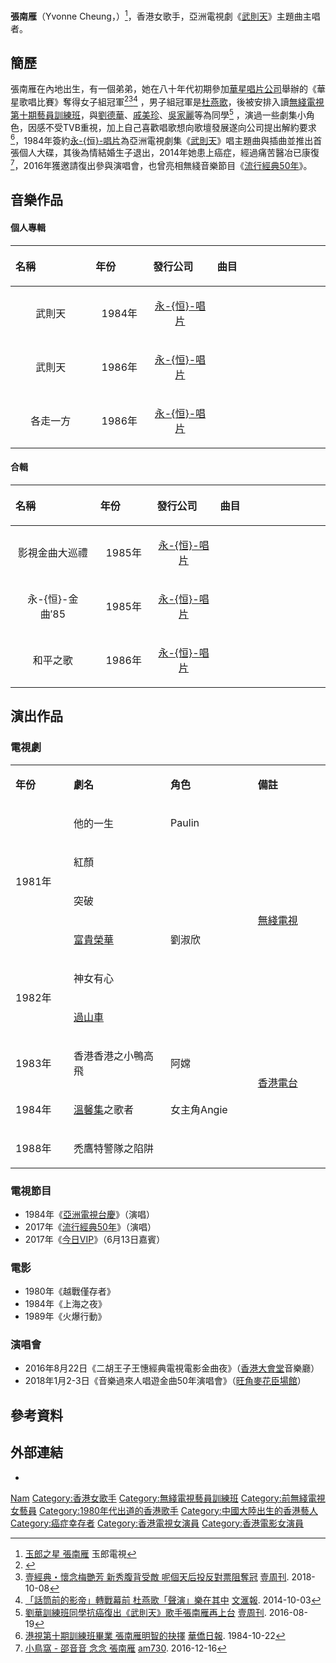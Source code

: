 {{藝人
|姓名 = 張南雁
|類型 = 女歌手
|圖片 = 
|圖片尺寸 = 
|圖片簡介 = 
|本名 = 
|外文名 = 
|外文 = 
|羅馬拼音 = 
|英文名 = Yvonne
|暱稱 = 
|其他藝名 = 
|國籍 = 
|民族 = 
|籍貫 = [[山東|山東]]
|出生日期 = {{birth_date_and _age|1961|6|28}}
|出生地點 = {{CHN}}
|職業 = 
|語言 = 
|教育程度 = 
|母校 = 
|宗教信仰 = 
|配偶 = 已婚
|兒女 = 胡倬康
|父母 = 
|親屬 = 
|音樂類型 = 
|演奏樂器 = 
|出道地點 = 
|出道日期 = 
|出道作 = 
|代表作 = 《[[武則天_(1984年電視劇)|武則天]]》主題曲
|著名角色 = 
|活躍年代 = 
|唱片公司 = [[永恒唱片|永-{恒}-唱片]]（1984-1986年）
|經紀公司 = [[無綫電視|無綫電視]]（1981年至1983年）<br />摘星演藝製作（2016年至今）
|網站 = 
|相關團體 = 
|IMDb = 5551969
|現任成員 = 
|過往成員 = 
|獎項 = 《華星歌唱比賽》女子組冠軍
}}
'''張南雁'''（Yvonne Cheung，{{bd|1961年|6月28日}}）<ref>[http://www.kfzimg.com/sw/kfzimg/1266/eb06cf0231523343_b.jpg 玉郎之星 張南雁] {{Wayback|url=http://www.kfzimg.com/sw/kfzimg/1266/eb06cf0231523343_b.jpg |date=20220528021331 }} 玉郎電視</ref>，香港女歌手，亞洲電視劇《[[武則天_(1984年電視劇)|武則天]]》主題曲主唱者。

==簡歷==
張南雁在內地出生，有一個弟弟，她在八十年代初期參加[[華星唱片公司|華星唱片公司]]舉辦的《華星歌唱比賽》奪得女子組冠軍<ref>{{Cite web |url=http://www.angelfire.com/pop2/anitamuinet/anitainterview/42.htm |title=梅艷芳星光初現 |access-date=2020-11-03 |archive-date=2019-07-28 |archive-url=https://web.archive.org/web/20190728093747/http://www.angelfire.com/pop2/anitamuinet/anitainterview/42.htm |dead-url=no }}</ref><ref>[https://hk.nextmgz.com/article/2_629688_0 壹經典・懷念梅艷芳 新秀腹背受敵 呢個天后投反對票阻奪冠] {{Wayback|url=https://hk.nextmgz.com/article/2_629688_0 |date=20200811011856 }} [[壹周刊|壹周刊]]. 2018-10-08</ref><ref>[http://paper.wenweipo.com/2014/10/03/EN1410030018.htm 「話筒前的影帝」轉戰幕前 杜燕歌「聲演」樂在其中] {{Wayback|url=http://paper.wenweipo.com/2014/10/03/EN1410030018.htm |date=20220528061548 }} [[文滙報|文滙報]]. 2014-10-03</ref>
，男子組冠軍是[[杜燕歌|杜燕歌]]，後被安排入讀[[無綫電視藝員訓練班|無綫電視第十期藝員訓練班]]，與[[劉德華|劉德華]]、[[戚美珍|戚美珍]]、[[吳家麗|吳家麗]]等為同學<ref>[https://hk.nextmgz.com/article/2_419694_0 劉華訓練班同學抗癌復出《武則天》歌手張南雁再上台] {{Wayback|url=https://hk.nextmgz.com/article/2_419694_0 |date=20220529010132 }} [[壹周刊|壹周刊]]. 2016-08-19</ref>
，演過一些劇集小角色，因感不受TVB重視，加上自己喜歡唱歌想向歌壇發展遂向公司提出解約要求<ref>[https://mmis.hkpl.gov.hk/coverpage/-/coverpage/view?_coverpage_WAR_mmisportalportlet_hsf=%E5%BC%B5%E5%8D%97%E9%9B%81&_coverpage_WAR_mmisportalportlet_actual_q=%28%20verbatim_dc.collection%3A%28%22Old%5C%20HK%5C%20Newspapers%22%29%20%29%20AND+%28%20%28%20allTermsMandatory%3A%28true%29%20OR+all_dc.title%3A%28%E5%BC%B5%E5%8D%97%E9%9B%81%29%20OR+all_dc.creator%3A%28%E5%BC%B5%E5%8D%97%E9%9B%81%29%20OR+all_dc.contributor%3A%28%E5%BC%B5%E5%8D%97%E9%9B%81%29%20OR+all_dc.subject%3A%28%E5%BC%B5%E5%8D%97%E9%9B%81%29%20OR+fulltext%3A%28%E5%BC%B5%E5%8D%97%E9%9B%81%29%20OR+all_dc.description%3A%28%E5%BC%B5%E5%8D%97%E9%9B%81%29%20%29%20%29&_coverpage_WAR_mmisportalportlet_sort_field=score&p_r_p_-1078056564_c=QF757YsWv58Sngm8Qm6Mn7NYA2gDMNMW&_coverpage_WAR_mmisportalportlet_o=2&_coverpage_WAR_mmisportalportlet_sort_order=desc 港視第十期訓練班畢業 張南雁明智的抉擇] [[華僑日報|華僑日報]]. 1984-10-22</ref>，1984年簽約[[永恒唱片|永-{恒}-唱片]]為亞洲電視劇集《[[武則天_(1984年電視劇)|武則天]]》唱主題曲與插曲並推出首張個人大碟，其後為情結婚生子退出，2014年她患上癌症，經過痛苦醫冶已康復<ref>[http://archive.am730.com.hk/column-326331 小鳥窩 - 邵音音 念念 張南雁] {{Wayback|url=http://archive.am730.com.hk/column-326331 |date=20210707124115 }} [[am730|am730]]. 2016-12-16</ref>，2016年獲邀請復出參與演唱會，也曾亮相無綫音樂節目《[[流行經典50年|流行經典50年]]》。

==音樂作品==
====個人專輯====
{| class="wikitable"
!align="left" width="180px"| 名稱
!align="left" width="100px"| 年份
!align="left" width="120px"| 發行公司
!align="left" width="270px"| 曲目
|-
!<center>武則天
|<center>1984年
|<center>[[永恒唱片|永-{恒}-唱片]]
|{{hidden|曲目|
第一面
#可知我是誰
#回來問你 
#他知道嗎 
#不必欠著誰 
#歉意 　
#吞乾所有淚 
第二面
#武則天 
#毋我負人
#空谷足音 
#訣別 
#風中暖流 
}}
|-
!<center>武則天
|<center>1986年
|<center>[[永恒唱片|永-{恒}-唱片]]
|{{hidden|曲目|
第一面
#武則天
#原鄉情濃（國語） 
#四季歌（國語） 
#他知道嗎 
#歉意 　
#風中暖流 
第二面
#空谷足音 
#迎春花（國語）
#新鞋子舊鞋子（國語）
#吞乾所有淚
#訣別 
#回來問你
}}
|-
!<center>各走一方
|<center>1986年
|<center>[[永恒唱片|永-{恒}-唱片]]
|{{hidden|曲目|
side A
#各走一方 
#難怪我 
#那是誰 
#甜蜜愛侶 
#在記憶中等你 　
#怎麼 
side B
#今夕共浪漫 
#搖擺的愛 
#放不開 
#痴戀一世紀 
#跌落愛河 
}}
|}
====合輯====
{| class="wikitable"
!align="left" width="180px"| 名稱
!align="left" width="100px"| 年份
!align="left" width="120px"| 發行公司
!align="left" width="270px"| 曲目
|-
!<center>影視金曲大巡禮 
|<center>1985年
|<center>[[永恒唱片|永-{恒}-唱片]]
|{{hidden|曲目|
第一面
#龍的心 - 葉振棠 
#黃土綠草白牆 - 葉振棠 　
#'''真假隔一線 - 張南雁''' 
#愛的短箭 - 張德蘭 
#'''武則天 - 張南雁''' 
#木棉袈裟 - 徐小明 
#堤岸情歌 - 景黛音 
第二面
#情在風中 - 葉振棠，莫艷儀 
#'''陽光路上 - 張南雁'''
#'''知不知愛我 - 張南雁''' 
#包青天 - 張明敏 
#一縷情 - 李麗蕊 
#誤會了 - 徐小明 
#情苦惱 - 張德蘭 
}}
|-
!<center>永-{恒}-金曲′85  
|<center>1985年 
|<center>[[永恒唱片|永-{恒}-唱片]]
|{{hidden|曲目|
第一面
#你留我在此 - 葉德嫻
#我們擁有個名字－中國 - 張明敏 
#酒場 - 葉振棠 
#情義兩心堅 - 張德蘭
#'''是不是這樣 - 張南雁'''
#愛的俘虜 - 薰妮 　
#問三聲 - 景黛音 
第二面　
#夢 - 薰妮
#Forever - 李麗蕊 
#登上高峯 - 張明敏 
#默默無言 - 張德蘭 
#友誼萬歲 - 李麗蕊
#親親傷心的我 - 葉德嫻
#日記 - 葉振棠
}}
|-
!<center>和平之歌 
|<center>1986年
|<center>[[永恒唱片|永-{恒}-唱片]]
|{{hidden|曲目|
#和平之歌 - 王雅文，周啟生，林子祥，林姍姍，張學友，葉振棠，甄妮，蔡楓華，關正傑，譚詠麟<br>（86國際和平年音樂會主題曲）　
#天命 - 張振國 
#'''曾愛得深 - 張南雁''' 
#愛情靠不住 - 蓋達強 
#痴心漢 - 張振國 
#你留我在此(Hotmix) - 葉德嫻 　
#大小姐(Hotmix) - 蓋達強 
#'''各走一方(Hotmix) - 張南雁''' 　
#說要變就變(Hotmix) - 葉振棠 
}}
|}
==演出作品==
===電視劇===
{|class="wikitable" width="65%"
|- style="background:none; color:black" align=center
|style="width:12%"|'''年份'''||style="width:20%"|'''劇名'''||style="width:18%"|'''角色'''||style="width:15%"|'''備註'''
|-
|rowspan=4|1981年||他的一生||Paulin||rowspan=6|[[無綫電視|無綫電視]]
|-
|紅顏|| 
|-
|突破||	
|-
|[[富貴榮華|富貴榮華]]||劉淑欣	
|-
|rowspan=2|1982年||神女有心
|-
|[[過山車_(電視劇)|過山車]]||
|-
|1983年||香港香港之小鴨高飛||阿嫦||rowspan=2|[[香港電台|香港電台]]
|-
|1984年||[[溫馨集|溫馨集]]之歌者||女主角Angie
|-
|1988年||禿鷹特警隊之陷阱|| ||
|}
===電視節目===
*1984年《[[亞洲電視台慶|亞洲電視台慶]]》（演唱）
*2017年《[[流行經典50年|流行經典50年]]》（演唱）
*2017年《[[今日VIP|今日VIP]]》（6月13日嘉賓）
===電影===
*1980年《越戰僅存者》
*1984年《上海之夜》
*1989年《火爆行動》	
===演唱會===
*2016年8月22日《二胡王子王憓經典電視電影金曲夜》（[[香港大會堂|香港大會堂]]音樂廳）
*2018年1月2-3日《音樂過來人唱遊金曲50年演唱會》（[[旺角麥花臣場館|旺角麥花臣場館]]）
==參考資料==
{{reflist}}
==外部連結==
*{{Hkmdb name|7531}}
{{DEFAULTSORT:Cheung}}
[[Category:張姓|Nam]]
[[Category:香港女歌手|Category:香港女歌手]]
[[Category:無綫電視藝員訓練班|Category:無綫電視藝員訓練班]]
[[Category:前無綫電視女藝員|Category:前無綫電視女藝員]]
[[Category:1980年代出道的香港歌手|Category:1980年代出道的香港歌手]]
[[Category:中國大陸出生的香港藝人|Category:中國大陸出生的香港藝人]]
[[Category:癌症幸存者|Category:癌症幸存者]]
[[Category:香港電視女演員|Category:香港電視女演員]]
[[Category:香港電影女演員|Category:香港電影女演員]]